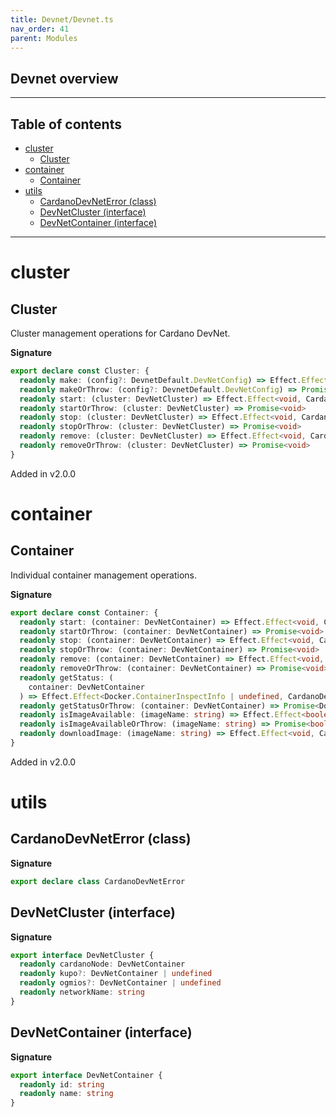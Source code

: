 ```yaml
---
title: Devnet/Devnet.ts
nav_order: 41
parent: Modules
---
```


## Devnet overview

---

<h2 className="text-delta">Table of contents</h2>

- [cluster](#cluster)
  - [Cluster](#cluster-1)
- [container](#container)
  - [Container](#container-1)
- [utils](#utils)
  - [CardanoDevNetError (class)](#cardanodevneterror-class)
  - [DevNetCluster (interface)](#devnetcluster-interface)
  - [DevNetContainer (interface)](#devnetcontainer-interface)

---

# cluster

## Cluster

Cluster management operations for Cardano DevNet.

**Signature**

```ts
export declare const Cluster: {
  readonly make: (config?: DevnetDefault.DevNetConfig) => Effect.Effect<DevNetCluster, CardanoDevNetError>
  readonly makeOrThrow: (config?: DevnetDefault.DevNetConfig) => Promise<DevNetCluster>
  readonly start: (cluster: DevNetCluster) => Effect.Effect<void, CardanoDevNetError>
  readonly startOrThrow: (cluster: DevNetCluster) => Promise<void>
  readonly stop: (cluster: DevNetCluster) => Effect.Effect<void, CardanoDevNetError>
  readonly stopOrThrow: (cluster: DevNetCluster) => Promise<void>
  readonly remove: (cluster: DevNetCluster) => Effect.Effect<void, CardanoDevNetError>
  readonly removeOrThrow: (cluster: DevNetCluster) => Promise<void>
}
```

Added in v2.0.0

# container

## Container

Individual container management operations.

**Signature**

```ts
export declare const Container: {
  readonly start: (container: DevNetContainer) => Effect.Effect<void, CardanoDevNetError>
  readonly startOrThrow: (container: DevNetContainer) => Promise<void>
  readonly stop: (container: DevNetContainer) => Effect.Effect<void, CardanoDevNetError>
  readonly stopOrThrow: (container: DevNetContainer) => Promise<void>
  readonly remove: (container: DevNetContainer) => Effect.Effect<void, CardanoDevNetError>
  readonly removeOrThrow: (container: DevNetContainer) => Promise<void>
  readonly getStatus: (
    container: DevNetContainer
  ) => Effect.Effect<Docker.ContainerInspectInfo | undefined, CardanoDevNetError>
  readonly getStatusOrThrow: (container: DevNetContainer) => Promise<Docker.ContainerInspectInfo | undefined>
  readonly isImageAvailable: (imageName: string) => Effect.Effect<boolean, CardanoDevNetError>
  readonly isImageAvailableOrThrow: (imageName: string) => Promise<boolean>
  readonly downloadImage: (imageName: string) => Effect.Effect<void, CardanoDevNetError>
}
```

Added in v2.0.0

# utils

## CardanoDevNetError (class)

**Signature**

```ts
export declare class CardanoDevNetError
```

## DevNetCluster (interface)

**Signature**

```ts
export interface DevNetCluster {
  readonly cardanoNode: DevNetContainer
  readonly kupo?: DevNetContainer | undefined
  readonly ogmios?: DevNetContainer | undefined
  readonly networkName: string
}
```

## DevNetContainer (interface)

**Signature**

```ts
export interface DevNetContainer {
  readonly id: string
  readonly name: string
}
```
